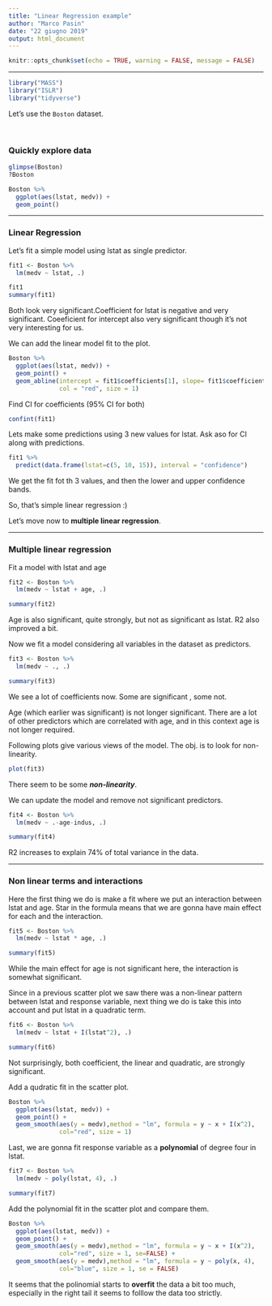 ```yaml
---
title: "Linear Regression example"
author: "Marco Pasin"
date: "22 giugno 2019"
output: html_document
---
```


```r
knitr::opts_chunk$set(echo = TRUE, warning = FALSE, message = FALSE)
```

***

```r
library("MASS")
library("ISLR")
library("tidyverse")
```

Let's use the `Boston` dataset.

<br>

### Quickly explore data
```r
glimpse(Boston)
?Boston
```


```r
Boston %>% 
  ggplot(aes(lstat, medv)) +
  geom_point()
```

***

### Linear Regression

Let's fit a simple model using lstat as single predictor.
```r
fit1 <- Boston %>% 
  lm(medv ~ lstat, .)

fit1
summary(fit1)
```

Both look very significant.Coefficient for lstat is negative and very significant. Coeeficient for intercept also very significant though it's not very interesting for us.


We can add the linear model fit to the plot.
```r
Boston %>% 
  ggplot(aes(lstat, medv)) +
  geom_point() +
  geom_abline(intercept = fit1$coefficients[1], slope= fit1$coefficients[2], 
              col = "red", size = 1)
```

Find CI for coefficients (95% CI for both)
```r
confint(fit1)
```

Lets make some predictions using 3 new values for lstat. Ask aso for CI along with predictions. 
```r
fit1 %>% 
  predict(data.frame(lstat=c(5, 10, 15)), interval = "confidence")
```

We get the fit fot th 3 values, and then the lower and upper confidence bands.

So, that's simple linear regression :)

Let's move now to **multiple linear regression**.

***

### Multiple linear regression

Fit a model with lstat and age
```r
fit2 <- Boston %>% 
  lm(medv ~ lstat + age, .)

summary(fit2)
```

Age is also significant, quite strongly, but not as significant as lstat. R2 also improved a bit.

Now we fit a model considering all variables in the dataset as predictors.

```r
fit3 <- Boston %>% 
  lm(medv ~ ., .)

summary(fit3)
```

We see a lot of coefficients now. Some are significant , some not.

Age (which earlier was significant) is not longer significant. There are a lot of other predictors which are correlated with age, and in this context age is not longer required.


Following plots give various views of the model. The obj. is to look for non-linearity.
```r
plot(fit3)
```

There seem to be some ***non-linearity***.

We can update the model and remove not significant predictors.
```r
fit4 <- Boston %>% 
  lm(medv ~ .-age-indus, .)

summary(fit4)
```

R2 increases to explain 74% of total variance in the data.

***

### Non linear terms and interactions

Here the first thing we do is make a fit where we put an interaction between lstat and age.
Star in the formula means that we are gonna have main effect for each and the interaction.
```r
fit5 <- Boston %>% 
  lm(medv ~ lstat * age, .)

summary(fit5)
```

While the main effect for age is not significant here, the interaction is somewhat significant.

Since in a previous scatter plot we saw there was a non-linear pattern between lstat and response variable, next thing we do is take this into account and put lstat in a quadratic term.

```r
fit6 <- Boston %>% 
  lm(medv ~ lstat + I(lstat^2), .)

summary(fit6)
```

Not surprisingly, both coefficient, the linear and quadratic, are strongly significant.


Add a qudratic fit in the scatter plot.
```r
Boston %>% 
  ggplot(aes(lstat, medv)) +
  geom_point() +
  geom_smooth(aes(y = medv),method = "lm", formula = y ~ x + I(x^2), 
              col="red", size = 1)
```

Last, we are gonna fit response variable as a **polynomial** of degree four in lstat.

```r
fit7 <- Boston %>% 
  lm(medv ~ poly(lstat, 4), .)

summary(fit7)
```

Add the polynomial fit in the scatter plot and compare them.
```r
Boston %>% 
  ggplot(aes(lstat, medv)) +
  geom_point() +
  geom_smooth(aes(y = medv),method = "lm", formula = y ~ x + I(x^2), 
              col="red", size = 1, se=FALSE) +
  geom_smooth(aes(y = medv),method = "lm", formula = y ~ poly(x, 4), 
              col="blue", size = 1, se = FALSE)
```

It seems that the polinomial starts to **overfit** the data a bit too much, especially in the right tail it seems to folllow the data too strictly.